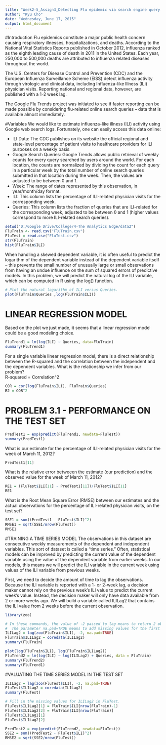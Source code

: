 ```yaml
---
title: "Week2-5_Assign3_Detecting Flu epidemic via search engine query data"
author: "Kyu Cho"
date: "Wednesday, June 17, 2015"
output: html_document
---
```

#Introduction
Flu epidemics constitute a major public health concern causing respiratory illnesses, hospitalizations, and deaths. According to the National Vital Statistics Reports published in October 2012, influenza ranked as the eighth leading cause of death in 2011 in the United States. Each year, 250,000 to 500,000 deaths are attributed to influenza related diseases throughout the world.  

The U.S. Centers for Disease Control and Prevention (CDC) and the European Influenza Surveillance Scheme (EISS) detect influenza activity through virologic and clinical data, including Influenza-like Illness (ILI) physician visits. Reporting national and regional data, however, are published with a 1-2 week lag. 

The Google Flu Trends project was initiated to see if faster reporting can be made possible by considering flu-related online search queries -- data that is available almost immediately.  

#Variables
We would like to estimate influenza-like illness (ILI) activity using Google web search logs. Fortunately, one can easily access this data online:

 - ILI Data: The CDC publishes on its website the official regional and state-level percentage of patient visits to healthcare providers for ILI purposes on a weekly basis.
 - Google Search Queries: Google Trends allows public retrieval of weekly counts for every query searched by users around the world. For each location, the counts are normalized by dividing the count for each query in a particular week by the total number of online search queries submitted in that location during the week. Then, the values are adjusted to be between 0 and 1.
 - Week: The range of dates represented by this observation, in year/month/day format.
 - ILI: This column lists the percentage of ILI-related physician visits for the corresponding week.
 - Queries: This column lists the fraction of queries that are ILI-related for the corresponding week, adjusted to be between 0 and 1 (higher values correspond to more ILI-related search queries).

```r
setwd("D:/Google Drive/College/4-The Analytics Edge/data2")
FluTrain <- read.csv("FluTrain.csv")
FluTest = read.csv("FluTest.csv")
str(FluTrain)
hist(FluTrain$ILI)
```

When handling a skewed dependent variable, it is often useful to predict the logarithm of the dependent variable instead of the dependent variable itself -- this prevents the small number of unusually large or small observations from having an undue influence on the sum of squared errors of predictive models. In this problem, we will predict the natural log of the ILI variable, which can be computed in R using the log() function.  
```r
# Plot the natural logarithm of ILI versus Queries. 
plot(FluTrain$Queries ,log(FluTrain$ILI))
```

# LINEAR REGRESSION MODEL  
Based on the plot we just made, it seems that a linear regression model could be a good modeling choice.  
```r
FluTrend1 = lm(log(ILI) ~ Queries, data=FluTrain)
summary(FluTrend1)
```

For a single variable linear regression model, there is a direct relationship between the R-squared and the correlation between the independent and the dependent variables. What is the relationship we infer from our problem?  
R-squared = Correlation^2  
```r
COR = cor(log(FluTrain$ILI), FluTrain$Queries)
R2 = COR^2
```

# PROBLEM 3.1 - PERFORMANCE ON THE TEST SET
```r
PredTest1 = exp(predict(FluTrend1, newdata=FluTest))
summary(PredTest1)
```

What is our estimate for the percentage of ILI-related physician visits for the week of March 11, 2012?  
```r
PredTest1[11]
```

What is the relative error betweeen the estimate (our prediction) and the observed value for the week of March 11, 2012?  
```r
RE1 = (FluTest$ILI[11] - PredTest1[11])/FluTest$ILI[11]
RE1
```

What is the Root Mean Square Error (RMSE) between our estimates and the actual observations for the percentage of ILI-related physician visits, on the test set?  
```r
SSE1 = sum((PredTest1 - FluTest$ILI)^2)
RMSE1 = sqrt(SSE1/nrow(FluTest))
RMSE1
```

#TRAINING A TIME SERIES MODEL
The observations in this dataset are consecutive weekly measurements of the dependent and independent variables. This sort of dataset is called a "time series." Often, statistical models can be improved by predicting the current value of the dependent variable using the value of the dependent variable from earlier weeks. In our models, this means we will predict the ILI variable in the current week using values of the ILI variable from previous weeks.  

First, we need to decide the amount of time to lag the observations. Because the ILI variable is reported with a 1- or 2-week lag, a decision maker cannot rely on the previous week's ILI value to predict the current week's value. Instead, the decision maker will only have data available from 2 or more weeks ago. We will build a variable called ILILag2 that contains the ILI value from 2 weeks before the current observation.  

```r
library(zoo)

# In these commands, the value of -2 passed to lag means to return 2 observations before the current one; a positive value would have returned future observations.  
#  The parameter na.pad=TRUE means to add missing values for the first two weeks of our dataset, where we can't compute the data from 2 weeks earlier.
ILILag2 = lag(zoo(FluTrain$ILI), -2, na.pad=TRUE)
FluTrain$ILILag2 = coredata(ILILag2)
summary(FluTrain)

plot(log(FluTrain$ILI), log(FluTrain$ILILag2))
FluTrend2 = lm(log(ILI) ~ log(ILILag2) + Queries, data = FluTrain)
summary(FluTrend2)
summary(FluTrend1)

```

#VALUATING THE TIME SERIES MODEL IN THE TEST SET
```r
ILILag2 = lag(zoo(FluTest$ILI), -2, na.pad=TRUE)
FluTest$ILILag2 = coredata(ILILag2)
summary(FluTest)

# Fill in the missing values for ILILag2 in FluTest.
FluTest$ILILag2[1] = FluTrain$ILI[nrow(FluTrain)-1]
FluTest$ILILag2[2] = FluTrain$ILI[nrow(FluTrain)]
FluTest$ILILag2[1]
FluTest$ILILag2[2]
```

```r
PredTest2 = exp(predict(FluTrend2, newdata=FluTest))
SSE2 = sum((PredTest2 - FluTest$ILI)^2)
RMSE2 = sqrt(SSE2/nrow(FluTest))
```

